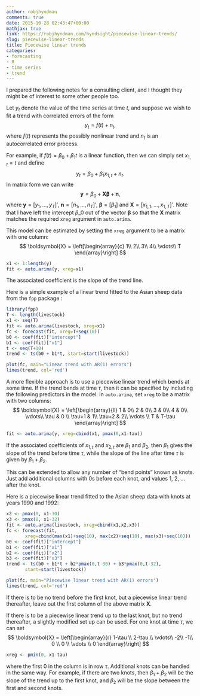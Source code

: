 ```yaml
---
author: robjhyndman
comments: true
date: 2015-10-28 02:43:47+00:00
mathjax: true
link: https://robjhyndman.com/hyndsight/piecewise-linear-trends/
slug: piecewise-linear-trends
title: Piecewise linear trends
categories:
- forecasting
- R
- time series
- trend
---
```


I prepared the following notes for a consulting client, and I thought they might be of interest to some other people too.

Let $y_t$ denote the value of the time series at time $t$, and suppose we wish to fit a trend with correlated errors of the form
$$ y_t = f(t) + n_t, $$
where $f(t)$ represents the possibly nonlinear trend and $n_t$ is an autocorrelated error process.

For example, if $f(t) = \beta_0+\beta_1 t$ is a linear function, then we can simply set $x_{1,t}=t$ and define
$$ y_t = \beta_0 + \beta_1x_{1,t} + n_t. $$
In matrix form we can write
$$ \boldsymbol{y} = \beta_0 + \boldsymbol{X}\boldsymbol{\beta} + \boldsymbol{n},$$
where $\boldsymbol{y}=[y_1,\dots,y_T]'$, $\boldsymbol{n}=[n_1,\dots,n_T]'$, $\boldsymbol{\beta}=[\beta_1]$ and $\boldsymbol{X} = [x_{1,1},\dots,x_{1,T}]'$. Note that I have left the intercept $\beta\_0$ out of the vector $\boldsymbol{\beta}$ so that the $\boldsymbol{X}$ matrix matches the required `xreg` argument in `auto.arima`.

This model can be estimated by setting the `xreg` argument to be a matrix with one column:
$$
\boldsymbol{X} = \left[\begin{array}{c}
1\\
2\\
3\\
4\\
\vdots\\
T
\end{array}\right]
$$

```r
x1 <- 1:length(y)
fit <- auto.arima(y, xreg=x1)
```

The associated coefficient is the slope of the trend line.

Here is a simple example of a linear trend fitted to the Asian sheep data from the `fpp` package :

```r
library(fpp)
T <- length(livestock)
x1 <- seq(T)
fit <- auto.arima(livestock, xreg=x1)
fc <- forecast(fit, xreg=T+seq(10))
b0 <- coef(fit)["intercept"]
b1 <- coef(fit)["x1"]
t <- seq(T+10)
trend <- ts(b0 + b1*t, start=start(livestock))

plot(fc, main="Linear trend with AR(1) errors")
lines(trend, col='red')
```

A more flexible approach is to use a piecewise linear trend which bends at some time. If the trend bends at time $\tau$, then it can be specified by including the following predictors in the model.
\begin{align}
 x_{1,t}  &=  t \\
 x_{2,t} &=  \begin{cases}
0 & t < \tau;\\
(t-\tau) &  t \ge \tau.
\end{cases}
\end{align}
In `auto.arima`, set `xreg` to be a matrix with two columns:
$$
\boldsymbol{X} = \left[\begin{array}{ll}
1 & 0\\
2 & 0\\
3 & 0\\
4 & 0\\
\vdots\\
\tau & 0 \\
\tau+1 & 1\\
\tau+2 & 2\\
\vdots \\
T & T-\tau
\end{array}\right]
$$


```r
fit <- auto.arima(y, xreg=cbind(x1, pmax(0,x1-tau))
```

If the associated coefficients of $x_{1,t}$ and $x_{2,t}$ are $\beta_1$ and $\beta_2$, then $\beta_1$ gives the slope of the trend before time $\tau$, while the slope of the line after time $\tau$ is given by $\beta_1+\beta_2$.

This can be extended to allow any number of "bend points" known as knots. Just add additional columns with 0s before each knot, and values 1, 2, ... after the knot.

Here is a piecewise linear trend fitted to the Asian sheep data with knots at years 1990 and 1992:

```r
x2 <- pmax(0, x1-30)
x3 <- pmax(0, x1-32)
fit <- auto.arima(livestock, xreg=cbind(x1,x2,x3))
fc <- forecast(fit,
       xreg=cbind(max(x1)+seq(10), max(x2)+seq(10), max(x3)+seq(10)))
b0 <- coef(fit)["intercept"]
b1 <- coef(fit)["x1"]
b2 <- coef(fit)["x2"]
b3 <- coef(fit)["x3"]
trend <- ts(b0 + b1*t + b2*pmax(0,t-30) + b3*pmax(0,t-32),
       start=start(livestock))

plot(fc, main="Piecewise linear trend with AR(1) errors")
lines(trend, col='red')
```

If there is to be no trend before the first knot, but a piecewise linear trend thereafter,  leave out the first column of the above matrix $\boldsymbol{X}$.

If there is to be a piecewise linear trend up to the last knot, but no trend thereafter, a slightly modified set up can be used. For one knot at time $\tau$, we can set
$$
\boldsymbol{X} = \left[\begin{array}{r}
1-\tau \\
2-\tau \\
\vdots\\
-2\\
-1\\
0 \\
0 \\
\vdots \\
0
\end{array}\right]
$$

```r
xreg <- pmin(0, x1-tau)
```

where the first 0 in the column is in row $\tau$. Additional knots can be handled in the same way. For example, if there are two knots, then   $\beta_1+\beta_2$ will be the slope of the trend up to the first knot, and $\beta_2$ will be the  slope between the first and second knots.
